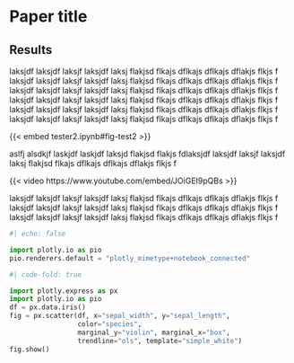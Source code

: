 
# Paper title

## Results  {.unnumbered}

laksjdf laksjdf laksjf laksjdf laksj flakjsd flkajs dflkajs dflkajs dflakjs flkjs f
laksjdf laksjdf laksjf laksjdf laksj flakjsd flkajs dflkajs dflkajs dflakjs flkjs f
laksjdf laksjdf laksjf laksjdf laksj flakjsd flkajs dflkajs dflkajs dflakjs flkjs f
laksjdf laksjdf laksjf laksjdf laksj flakjsd flkajs dflkajs dflkajs dflakjs flkjs f
laksjdf laksjdf laksjf laksjdf laksj flakjsd flkajs dflkajs dflkajs dflakjs flkjs f
laksjdf laksjdf laksjf laksjdf laksj flakjsd flkajs dflkajs dflkajs dflakjs flkjs f

{{< embed tester2.ipynb#fig-test2 >}}

aslfj alsdkjf laskjdf laskjdf laksjd flakjsd flakjs fdlaksjdf laksjdf laksjf laksjdf laksj flakjsd flkajs dflkajs dflkajs dflakjs flkjs f

{{< video https://www.youtube.com/embed/JOiGEI9pQBs >}}

laksjdf laksjdf laksjf laksjdf laksj flakjsd flkajs dflkajs dflkajs dflakjs flkjs f
laksjdf laksjdf laksjf laksjdf laksj flakjsd flkajs dflkajs dflkajs dflakjs flkjs f
laksjdf laksjdf laksjf laksjdf laksj flakjsd flkajs dflkajs dflkajs dflakjs flkjs f

```python
#| echo: false

import plotly.io as pio
pio.renderers.default = "plotly_mimetype+notebook_connected"
```

```python
#| code-fold: true

import plotly.express as px
import plotly.io as pio
df = px.data.iris()
fig = px.scatter(df, x="sepal_width", y="sepal_length", 
                 color="species", 
                 marginal_y="violin", marginal_x="box", 
                 trendline="ols", template="simple_white")
fig.show()
```